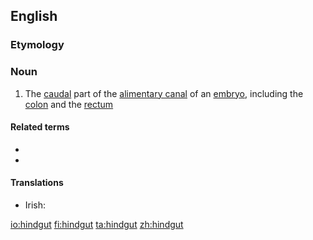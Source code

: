 ==English==
{{wikipedia}}

===Etymology===
{{compound|en|hind|gut}}

===Noun===
{{en-noun}}

# {{lb|en|anatomy}} The [[caudal]] part of the [[alimentary canal]] of an [[embryo]], including the [[colon]] and the [[rectum]]

====Related terms====
* {{l|en|foregut}}
* {{l|en|midgut}}

====Translations====
{{trans-top|anatomy: the caudal part of the alimentary canal of an embryo}}
* Irish: {{t|ga|putóg chúil|f}}
{{trans-mid}}
{{trans-bottom}}

[[io:hindgut]]
[[fi:hindgut]]
[[ta:hindgut]]
[[zh:hindgut]]